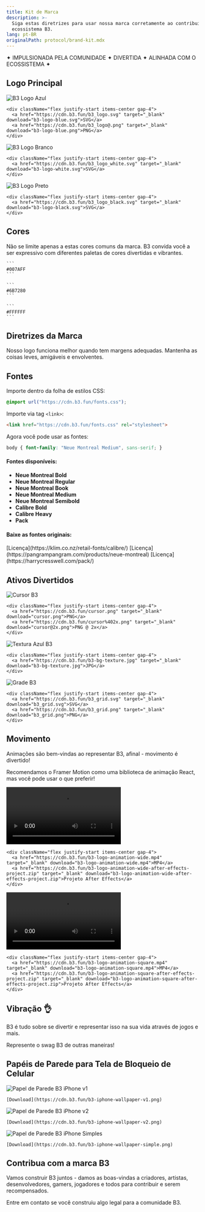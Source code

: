 ```yaml
---
title: Kit de Marca
description: >-
  Siga estas diretrizes para usar nossa marca corretamente ao contribuir para o
  ecossistema B3.
lang: pt-BR
originalPath: protocol/brand-kit.mdx
---
```

<div className="text-center my-4 font-bold text-lg tracking-wide text-primary">
  ✦ IMPULSIONADA PELA COMUNIDADE ✦ DIVERTIDA ✦ ALINHADA COM O ECOSSISTEMA ✦
</div>

## Logo Principal

<CardGroup cols={3}>
  <Card title="Logo Azul">
    <img src="/images/b3-logo-blue.svg" alt="B3 Logo Azul"  className='p-6 bg-black rounded-xl my-3'/>
    
    <div className="flex justify-start items-center gap-4">
      <a href="https://cdn.b3.fun/b3_logo.svg" target="_blank" download="b3-logo-blue.svg">SVG</a>
      <a href="https://cdn.b3.fun/b3_logo@.png" target="_blank" download="b3-logo-blue.png">PNG</a>
    </div>
  </Card>
  
  <Card title="Logo Branco">
    <img src="/images/b3-logo-white.svg" alt="B3 Logo Branco"  className='p-6 bg-black rounded-xl my-3'/>
    
    <div className="flex justify-start items-center gap-4">
      <a href="https://cdn.b3.fun/b3_logo_white.svg" target="_blank" download="b3-logo-white.svg">SVG</a>
    </div>
  </Card>
  
  <Card title="Logo Preto">
    <img src="/images/b3_logo_black.svg" alt="B3 Logo Preto"  className='p-6 bg-white rounded-xl my-3'/>
    
    <div className="flex justify-start items-center gap-4">
      <a href="https://cdn.b3.fun/b3_logo_black.svg" target="_blank" download="b3-logo-black.svg">SVG</a>
    </div>
  </Card>
</CardGroup>

## Cores

Não se limite apenas a estas cores comuns da marca. B3 convida você a ser expressivo com diferentes paletas de cores divertidas e vibrantes.

<CardGroup cols={3}>
  <Card title="Azul Primário">
    <div style={{ backgroundColor: "#007AFF", height: "80px", borderRadius: "8px", margin: "1rem 0" }}></div>
    
    ```
    #007AFF
    ```
  </Card>
  
  <Card title="Cinza">
    <div style={{ backgroundColor: "#6B7280", height: "80px", borderRadius: "8px", margin: "1rem 0" }}></div>
    
    ```
    #6B7280
    ```
  </Card>
  
  <Card title="Branco">
    <div style={{ backgroundColor: "#FFFFFF", height: "80px", borderRadius: "8px", border: "2px solid #e5e7eb", margin: "1rem 0" }}></div>
    
    ```
    #FFFFFF
    ```
  </Card>
</CardGroup>

## Diretrizes da Marca

<CardGroup cols={2}>
  <Card title="Deixe respirar" icon="expand">
    Nosso logo funciona melhor quando tem margens adequadas.
  </Card>
  
  <Card title="Torne divertido" icon="heart">
    Mantenha as coisas leves, amigáveis e envolventes.
  </Card>
</CardGroup>

## Fontes

Importe dentro da folha de estilos CSS:

```css
@import url("https://cdn.b3.fun/fonts.css");
```

Importe via tag `<link>`:

```html
<link href="https://cdn.b3.fun/fonts.css" rel="stylesheet">
```

Agora você pode usar as fontes:

```css
body { font-family: "Neue Montreal Medium", sans-serif; }
```

#### Fontes disponíveis:

- **Neue Montreal Bold**  
- **Neue Montreal Regular**  
- **Neue Montreal Book**  
- **Neue Montreal Medium**  
- **Neue Montreal Semibold**  
- **Calibre Bold**  
- **Calibre Heavy**  
- **Pack**

#### Baixe as fontes originais:

<Card title="Calibre">
  [Licença](https://klim.co.nz/retail-fonts/calibre/)
</Card>

<Card title="Neue Montreal">
  [Licença](https://pangrampangram.com/products/neue-montreal)
</Card>

<Card title="PACK">
  [Licença](https://harrycresswell.com/pack/)
</Card>


## Ativos Divertidos

<CardGroup cols={3}>
  <Card title="O Cursor">
    <img src="/images/cursor.png" alt="Cursor B3" className='rounded-xl my-3 aspect-square p-6 bg-white'/>
    
    <div className="flex justify-start items-center gap-4">
      <a href="https://cdn.b3.fun/cursor.png" target="_blank" download="cursor.png">PNG</a>
      <a href="https://cdn.b3.fun/cursor%402x.png" target="_blank" download="cursor@2x.png">PNG @ 2x</a>
    </div>
  </Card>
  
  <Card title="Textura Azul">
    <img src="/images/b3-bg-texture.jpg" alt="Textura Azul B3" className='rounded-xl my-3 aspect-square'/>

    <div className="flex justify-start items-center gap-4">
      <a href="https://cdn.b3.fun/b3-bg-texture.jpg" target="_blank" download="b3-bg-texture.jpg">JPG</a>
    </div>
  </Card>
  
  <Card title="A Grade">
    <img src="/images/b3_grid.svg" alt="Grade B3" className='rounded-xl my-3 aspect-square p-6 bg-white'/>
    
    <div className="flex justify-start items-center gap-4">
      <a href="https://cdn.b3.fun/b3_grid.svg" target="_blank" download="b3_grid.svg">SVG</a>
      <a href="https://cdn.b3.fun/b3_grid.png" target="_blank" download="b3_grid.png">PNG</a>
    </div>
  </Card>
</CardGroup>

## Movimento

Animações são bem-vindas ao representar B3, afinal - movimento é divertido!

Recomendamos o Framer Motion como uma biblioteca de animação React, mas você pode usar o que preferir!

<CardGroup cols={2}>
  <Card title="Animação do Logo (16:9)">
    <video 
      controls 
      className='rounded-xl my-3 aspect-video'
      src="/images/b3-logo-animation-wide.mp4"
    >
      Seu navegador não suporta a tag de vídeo.
    </video>
    
    <div className="flex justify-start items-center gap-4">
      <a href="https://cdn.b3.fun/b3-logo-animation-wide.mp4" target="_blank" download="b3-logo-animation-wide.mp4">MP4</a>
      <a href="https://cdn.b3.fun/b3-logo-animation-wide-after-effects-project.zip" target="_blank" download="b3-logo-animation-wide-after-effects-project.zip">Projeto After Effects</a>
    </div>
  </Card>
  
  <Card title="Animação do Logo (1:1)">
    <video 
      controls 
      className='rounded-xl my-3 aspect-square'
      src="/images/b3-logo-animation-square.mp4"
    >
      Seu navegador não suporta a tag de vídeo.
    </video>
    
    <div className="flex justify-start items-center gap-4">
      <a href="https://cdn.b3.fun/b3-logo-animation-square.mp4" target="_blank" download="b3-logo-animation-square.mp4">MP4</a>
      <a href="https://cdn.b3.fun/b3-logo-animation-square-after-effects-project.zip" target="_blank" download="b3-logo-animation-square-after-effects-project.zip">Projeto After Effects</a>
    </div>
  </Card>
</CardGroup>

## Vibração 👌

B3 é tudo sobre se divertir e representar isso na sua vida através de jogos e mais.

Represente o swag B3 de outras maneiras!

## Papéis de Parede para Tela de Bloqueio de Celular

<CardGroup cols={3}>
  <Card title="Tela de Bloqueio v1">
    <img src="/images/b3-iphone-wallpaper-v1.png" alt="Papel de Parede B3 iPhone v1" className='rounded-xl my-3'/>
    
    [Download](https://cdn.b3.fun/b3-iphone-wallpaper-v1.png)
  </Card>
  
  <Card title="Tela de Bloqueio v2">
    <img src="/images/b3-iphone-wallpaper-v2.png" alt="Papel de Parede B3 iPhone v2" className='rounded-xl my-3'/>
    
    [Download](https://cdn.b3.fun/b3-iphone-wallpaper-v2.png)
  </Card>
  
  <Card title="Tela de Bloqueio v3">
    <img src="/images/b3-iphone-wallpaper-simple.png" alt="Papel de Parede B3 iPhone Simples" className='rounded-xl my-3'/>
    
    [Download](https://cdn.b3.fun/b3-iphone-wallpaper-simple.png)
  </Card>
</CardGroup>


## Contribua com a marca B3

Vamos construir B3 juntos - damos as boas-vindas a criadores, artistas, desenvolvedores, gamers, jogadores e todos para contribuir e serem recompensados.

Entre em contato se você construiu algo legal para a comunidade B3.
